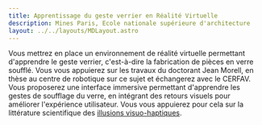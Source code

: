 ```yaml
---
title: Apprentissage du geste verrier en Réalité Virtuelle
description: Mines Paris, Ecole nationale supérieure d'architecture
layout: ../../layouts/MDLayout.astro
---
```


Vous mettrez en place un environnement de réalité virtuelle permettant d'apprendre le geste verrier, c'est-à-dire la fabrication de pièces en verre soufflé.
Vous vous appuierez sur les travaux du doctorant Jean Morell, en thèse au centre de robotique sur ce sujet et échangerez avec le CERFAV.
Vous proposerez une interface immersive permettant d'apprendre les gestes de soufflage du verre, en intégrant des retours visuels pour améliorer l'expérience utilisateur.
Vous vous appuierez pour cela sur la littérature scientifique des [illusions visuo-haptiques](https://youtu.be/3oGEhjrIep0?si=N87N-7nnLGejXsmT).